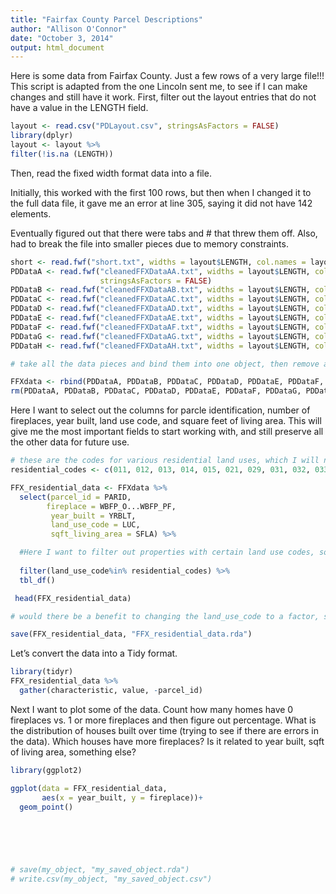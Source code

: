 ```yaml
---
title: "Fairfax County Parcel Descriptions"
author: "Allison O'Connor"
date: "October 3, 2014"
output: html_document
---
```


Here is some data from Fairfax County. Just a few rows of a very large file!!! This script is adapted from the one Lincoln sent me, to see if I can make changes and still have it work.
First, filter out the layout entries that do not have a value in the LENGTH field.

```r
layout <- read.csv("PDLayout.csv", stringsAsFactors = FALSE)
library(dplyr)
layout <- layout %>%
filter(!is.na (LENGTH))

```

Then, read the fixed width format data into a file. 

Initially, this worked with the first 100 rows, but then when I changed it to the full data file, it gave me an error at line 305, saying it did not have 142 elements. 

Eventually figured out that there were tabs and # that threw them off. Also, had to break the file into smaller pieces due to memory constraints.

```r
short <- read.fwf("short.txt", widths = layout$LENGTH, col.names = layout$COLUMN.NAME)
PDDataA <- read.fwf("cleanedFFXDataAA.txt", widths = layout$LENGTH, col.names = layout$COLUMN.NAME,
                    stringsAsFactors = FALSE)
PDDataB <- read.fwf("cleanedFFXDataAB.txt", widths = layout$LENGTH, col.names = layout$COLUMN.NAME,  stringsAsFactors = FALSE)
PDDataC <- read.fwf("cleanedFFXDataAC.txt", widths = layout$LENGTH, col.names = layout$COLUMN.NAME,  stringsAsFactors = FALSE)
PDDataD <- read.fwf("cleanedFFXDataAD.txt", widths = layout$LENGTH, col.names = layout$COLUMN.NAME,  stringsAsFactors = FALSE)
PDDataE <- read.fwf("cleanedFFXDataAE.txt", widths = layout$LENGTH, col.names = layout$COLUMN.NAME,  stringsAsFactors = FALSE)
PDDataF <- read.fwf("cleanedFFXDataAF.txt", widths = layout$LENGTH, col.names = layout$COLUMN.NAME,  stringsAsFactors = FALSE)
PDDataG <- read.fwf("cleanedFFXDataAG.txt", widths = layout$LENGTH, col.names = layout$COLUMN.NAME,  stringsAsFactors = FALSE)
PDDataH <- read.fwf("cleanedFFXDataAH.txt", widths = layout$LENGTH, col.names = layout$COLUMN.NAME,  stringsAsFactors = FALSE)

# take all the data pieces and bind them into one object, then remove all the little objects to free up memory.

FFXdata <- rbind(PDDataA, PDDataB, PDDataC, PDDataD, PDDataE, PDDataF, PDDataG, PDDataH)
rm(PDDataA, PDDataB, PDDataC, PDDataD, PDDataE, PDDataF, PDDataG, PDDataH)
```

Here I want to select out the columns for parcle identification, number of fireplaces, year built, land use code, and square feet of living area. This will give me the most important fields to start working with, and still preserve all the other data for future use.


```r
# these are the codes for various residential land uses, which I will need further down. I need this for the filter.
residential_codes <- c(011, 012, 013, 014, 015, 021, 029, 031, 032, 033, 034, 035, 036, 037, 039, 040, 041, 042, 043, 044, 045, 046, 047, 048, 049)

FFX_residential_data <- FFXdata %>%
  select(parcel_id = PARID,
        fireplace = WBFP_O...WBFP_PF,
         year_built = YRBLT,
         land_use_code = LUC,
         sqft_living_area = SFLA) %>%

  #Here I want to filter out properties with certain land use codes, so that if there are any non-residential properties in the data, I can get rid of them.
  
  filter(land_use_code%in% residential_codes) %>%
  tbl_df()

 head(FFX_residential_data)

# would there be a benefit to changing the land_use_code to a factor, since there are only certain defined values that can go in there? I could see where changing the code to a human understandable value would be helpful.

save(FFX_residential_data, "FFX_residential_data.rda")
```

Let's convert the data into a Tidy format.

```r
library(tidyr)
FFX_residential_data %>%
  gather(characteristic, value, -parcel_id)
```

Next I want to plot some of the data. 
Count how many homes have 0 fireplaces vs. 1 or more fireplaces and then figure out percentage.
What is the distribution of houses built over time (trying to see if there are errors in the data).
Which houses have more fireplaces? Is it related to year built, sqft of living area, something else?

```r
library(ggplot2)

ggplot(data = FFX_residential_data, 
       aes(x = year_built, y = fireplace))+
  geom_point()



  
 

```

```r
# save(my_object, "my_saved_object.rda")
# write.csv(my_object, "my_saved_object.csv")
```




